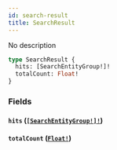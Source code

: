 ```yaml
---
id: search-result
title: SearchResult
---
```


No description

```graphql
type SearchResult {
  hits: [SearchEntityGroup!]!
  totalCount: Float!
}
```

### Fields

#### `hits` ([`[SearchEntityGroup!]!`](/graphql/objects/search-entity-group))

#### `totalCount` ([`Float!`](/graphql/scalars/float))

